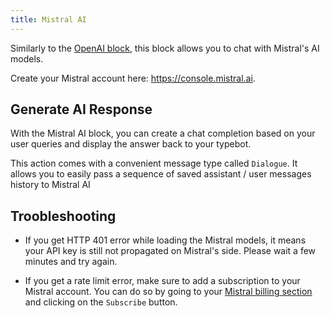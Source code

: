 ```yaml
---
title: Mistral AI
---
```


Similarly to the [OpenAI block](./openai), this block allows you to chat with Mistral's AI models.

Create your Mistral account here: https://console.mistral.ai.

## Generate AI Response

With the Mistral AI block, you can create a chat completion based on your user queries and display the answer back to your typebot.

This action comes with a convenient message type called `Dialogue`. It allows you to easily pass a sequence of saved assistant / user messages history to Mistral AI

## Troobleshooting

- If you get HTTP 401 error while loading the Mistral models, it means your API key is still not propagated on Mistral's side. Please wait a few minutes and try again.

- If you get a rate limit error, make sure to add a subscription to your Mistral account. You can do so by going to your [Mistral billing section](https://console.mistral.ai/billing/) and clicking on the `Subscribe` button.
